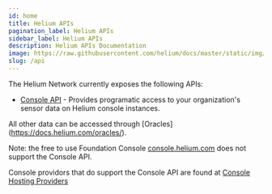 ```yaml
---
id: home
title: Helium APIs
pagination_label: Helium APIs
sidebar_label: Helium APIs
description: Helium APIs Documentation
image: https://raw.githubusercontent.com/helium/docs/master/static/img/link-image.png
slug: /api
---
```


The Helium Network currently exposes the following APIs:

- [Console API](/api/console) - Provides programatic access to your organization's sensor data on
  Helium console instances.

All other data can be accessed through [Oracles] (https://docs.helium.com/oracles/).

Note: the free to use Foundation Console [console.helium.com](https://console.helium.com) does not
support the Console API.

Console providors that do support the Console API are found at
[Console Hosting Providers](https://docs.helium.com/use-the-network/console/hosting-providers)
